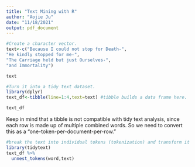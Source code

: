 ---
title: "Text Mining with R"
author: "Aojie Ju"
date: "11/18/2021"
output: pdf_document
---

```{r}
#Create a character vector.
text<-c("Because I could not stop for Death-",
"He kindly stopped for me-",
"The Carriage held but just Ourselves-",
"and Immortality")

text

#Turn it into a tidy text dataset.
library(dplyr) 
text_df<-tibble(line=1:4,text=text) #tibble builds a data frame here.

text_df

```

Keep in mind that a tibble is not compatible with tidy text analysis, since each row is made up of multiple combined words. So we need to convert this as a "one-token-per-document-per-row."

```{r}
#break the text into individual tokens (tokenization) and transform it to a tidy data structure.
library(tidytext)
text_df %>%
  unnest_tokens(word,text)
```

